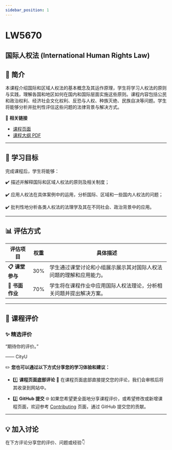 ```yaml
---
sidebar_position: 1
---
```


# LW5670
## 国际人权法 (International Human Rights Law)

## **📘 简介**
本课程介绍国际和区域人权法的基本概念及其运作原理，学生将学习人权法的原则与实践，理解各国和地区如何在国内和国际层面实施这些原则。课程内容包括公民和政治权利、经济社会文化权利、反恐与人权、种族灭绝、民族自决等问题。学生将能够分析并批判性评估这些问题的法律背景与解决方式。

🔗 **相关链接**
- [课程页面](https://www.cityu.edu.hk/catalogue/pg/202425/course/LW5670.htm)
- [课程大纲 PDF](https://www.cityu.edu.hk/catalogue/pg/202425/course/LW5670.pdf)

---

## **🎯 学习目标**

完成课程后，学生将能够：

✔️ 描述并解释国际和区域人权法的原则及相关制度；

✔️ 应用人权法在具体案例中的运用，分析国际、区域和一些国内人权法的问题；

✔️ 批判性地分析各类人权法的法理学及其在不同社会、政治背景中的应用。

---

## **📊 评估方式**

| **评估项目**         | **权重** | **具体描述**                                                                                       |
|---------------------|---------|---------------------------------------------------------------------------------------------------|
| **📋 课堂参与**       | 30%     | 学生通过课堂讨论和小组展示展示其对国际人权法问题的理解和应用能力。                                      |
| **📂 书面作业**       | 70%     | 学生将在课程作业中应用国际人权法理论，分析相关问题并提出解决方案。                                        |

---

## **💬 课程评价**

### ✨ **精选评价**
<div className={commentStyles.commentBox}>
    <p className={commentStyles.commentText}>
        “期待你的评价。”
    </p>
    <p className={commentStyles.commentAuthor}>—— CityU</p>
</div>

✏️ **您也可以通过以下方式分享您的学习体验和建议：**

- 1️⃣ **课程页面底部评论**
💬 在课程页面底部直接提交您的评论，我们会审核后将其收录到网站中。

- 2️⃣ **GitHub 提交**
🌐 如果您希望更全面地分享课程评价，或希望修改或新增课程页面，欢迎参考 [Contributing](/contributing) 页面，通过 GitHub 提交您的贡献。

---

## **💡 加入讨论**

在下方评论分享您的评价、问题或经验👇
<Utterances />
